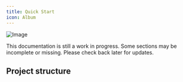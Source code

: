 ```yaml
---
title: Quick Start
icon: Album
---
```


![Image](/desktop-mock.png)

<Callout title="Attention" type="warn">
  This documentation is still a work in progress. Some sections may be incomplete or missing. Please
  check back later for updates.
</Callout>

## Project structure

<Files>
  <Folder name=".github" disabled />
  <Folder name=".husky" disabled />
  <Folder name="app" defaultOpen disabled>
    <Folder name="webapp" disabled />
    <Folder name="website" disabled />
  </Folder>
  <Folder name="ci" defaultOpen disabled>
    <Folder name="pipelines" disabled />
    <Folder name="secrets" disabled />
    <File name="getting-started.tsx" />
  </Folder>
  <Folder name="packages" defaultOpen disabled>
    <Folder name="types" disabled />
    <Folder name="utils" disabled />
  </Folder>
  <Folder name="services" defaultOpen disabled>
    <Folder name="auth-service" disabled />
    <Folder name="mail-service" disabled />
    <Folder name="stock-service" disabled />
    <Folder name="pocketbase" disabled />
    <Folder name="capire-backend" disabled />
  </Folder>
  <File name="LICENSE" />
  <File name="package.json" />
  <File name="README.md" />
</Files>
